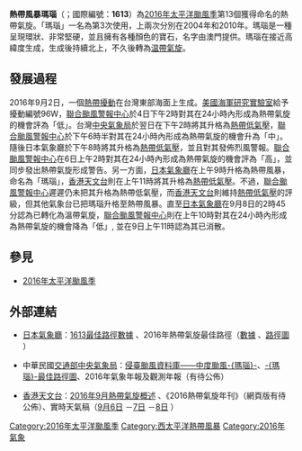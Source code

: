 {{NoteTA
|G1=Weather
|G2=TyphoonNew
|G3=TyphoonOld
|G4=Weather
|G5=單位
|G6=地名
|T=zh:熱帶風暴瑪瑙 (2016年); zh-cn:热带风暴玛瑙 (2016年); zh-hk:熱帶風暴瑪瑙 (2016年); zh-mo:熱帶風暴瑪瑙 (2016年); zh-tw:輕度颱風瑪瑙 (2016年);
|1=zh:熱帶風暴瑪瑙; zh-cn:热带风暴玛瑙; zh-tw:輕度颱風瑪瑙; zh-mo:熱帶風暴瑪瑙; zh-hk:熱帶風暴瑪瑙
|2=zh-hans:台; zh-hant:台; zh-tw:臺
|3=zh:瑪瑙; zh-cn:玛瑙; zh-hk:瑪瑙; zh-mo:瑪瑙; zh-tw:瑪瑙;
|skin=typhoon
}}
{{About|2016年的熱帶風暴瑪瑙|其他名為瑪瑙的風暴|颱風瑪瑙}}
{{颱風基礎資訊
|颱風名稱 = 熱帶風暴瑪瑙
|外文名稱 = Tropical Storm Malou
|外文語言 = 英文
|代表圖像 = Malou 2016-09-06 0500Z.jpg
|代表圖像名稱 = 
|形成日期 = 2016年9月5日
|消散日期 = 2016年9月8日

|十分鐘平均風速JMA = 40|JMA=knot
|十分鐘平均風速CWB = 18|CWB=m/s
|十分鐘平均風速KMA = 19|KMA=m/s
|十分鐘平均風速HKO = 55
|十分鐘平均風速SMG = 75
|十分鐘平均風速NCHMF = 
|十分鐘平均風速PAGASA = 
|十分鐘平均風速TMD = 40|TMD=knot
|二分鐘平均風速 = 20|NMC=m/s
|一分鐘平均風速 = |SSHS=knot<!--JTWC-->
|瞬間最大陣風 = 110<!--JMA-->
|最低氣壓 = 1000<!--JMA-->
|財產損失 = 
|死傷人數 = 
|影響地區 = [[日本|日本]]
|備註 = 
|颱風路徑圖 = Malou 2016 track.png
|風季年份 = 2016
|風季位置 = 太平洋
}}
'''熱帶風暴瑪瑙'''（{{lang-en|'''Tropical Storm Malou'''}}；國際編號：'''1613'''）為[[2016年太平洋颱風季|2016年太平洋颱風季]]第13個獲得命名的熱帶氣旋。「瑪瑙」一名為第3次使用，上兩次分別在2004年和2010年。瑪瑙是一種呈現環狀、非常堅硬，並且擁有各種顏色的寶石，名字由澳門提供。瑪瑙在接近高緯度生成，生成後持續北上，不久後轉為[[温帶氣旋|温帶氣旋]]。

==發展過程==
{{Pts wikify}}
2016年9月2日，一個[[熱帶擾動|熱帶擾動]]在台灣東部海面上生成。[[美國海軍研究實驗室|美國海軍研究實驗室]]給予擾動編號96W，[[聯合颱風警報中心|聯合颱風警報中心]]於4日下午2時對其在24小時內形成為熱帶氣旋的機會評為「低」。台灣[[中央氣象局|中央氣象局]]於翌日在下午2時將其升格為[[熱帶低氣壓|熱帶低氣壓]]，[[聯合颱風警報中心|聯合颱風警報中心]]於下午6時半對其在24小時內形成為熱帶氣旋的機會升為「中」。隨後日本氣象廳於下午8時將其升格為[[熱帶低氣壓|熱帶低氣壓]]，並且對其發佈烈風警報。[[聯合颱風警報中心|聯合颱風警報中心]]在6日上午2時對其在24小時內形成為熱帶氣旋的機會評為「高」，並同步發出熱帶氣旋形成警告。另一方面，[[日本氣象廳|日本氣象廳]]在上午9時升格為熱帶風暴，命名為「瑪瑙」，[[香港天文台|香港天文台]]則在上午11時將其升格為[[熱帶低氣壓|熱帶低氣壓]]。不過，[[聯合颱風警報中心|聯合颱風警報中心]]遲遲仍未把其升格為熱帶低氣壓，而[[香港天文台|香港天文台]]則維持[[熱帶低氣壓|熱帶低氣壓]]的評級，但其他氣象台已把瑪瑙升格至熱帶風暴。直至[[日本氣象廳|日本氣象廳]]在9月8日的2時45分認為已轉化為溫帶氣旋，[[聯合颱風警報中心|聯合颱風警報中心]]則在上午10時對其在24小時內形成為熱帶氣旋的機會降為「低」, 並在9日上午11時認為其已消散。

==參見==
{{portal phs}}
{{Commons category|Tropical Storm Malou (2016)}}
*[[2016年太平洋颱風季|2016年太平洋颱風季]]

==外部連結==
*{{ja}}[[氣象廳_(日本)|日本氣象廳]]：[http://www.data.jma.go.jp/fcd/yoho/data/typhoon/T1613.pdf 1613最佳路徑數據] {{Wayback|url=http://www.data.jma.go.jp/fcd/yoho/data/typhoon/T1613.pdf |date=20170722072230 }}、2016年熱帶氣旋最佳路徑（[http://www.jma.go.jp/jma/jma-eng/jma-center/rsmc-hp-pub-eg/Besttracks/bst2016.txt 數據] {{Wayback|url=http://www.jma.go.jp/jma/jma-eng/jma-center/rsmc-hp-pub-eg/Besttracks/bst2016.txt |date=20160827111146 }}、[http://www.jma.go.jp/jma/jma-eng/jma-center/rsmc-hp-pub-eg/bstve_2016_m.html 路徑圖] {{Wayback|url=http://www.jma.go.jp/jma/jma-eng/jma-center/rsmc-hp-pub-eg/bstve_2016_m.html |date=20160911141736 }}）
<!--*{{zh-cn}}中國[[國家氣象中心|國家氣象中心]]：2016年熱帶氣旋最佳路徑數據-->
*{{zh-tw}}中華民國[[交通部中央氣象局|交通部中央氣象局]]：[https://web.archive.org/web/20170303201807/http://rdc28.cwb.gov.tw/TDB/ntdb/pageControl/typhoon?year=2016&num=201613&name=MALOU&from_warning=true 侵臺颱風資料庫——中度颱風-{瑪瑙}-]、[https://web.archive.org/web/20170303201952/http://rdc28.cwb.gov.tw/TDB/data/Indiv/2016/MALOU/OBS/Track/2016.MALOU.Track.png -{瑪瑙}-最佳路徑圖]、2016年氣象年報及觀測年報（有待公佈）
*{{zh-hk}}[[香港天文台|香港天文台]]：[http://www.hko.gov.hk/informtc/tc2016/tc1609c_uc.htm 2016年9月熱帶氣旋概述] {{Wayback|url=http://www.hko.gov.hk/informtc/tc2016/tc1609c_uc.htm |date=20170305002210 }}、《2016熱帶氣旋年刊》（網頁版有待公佈）、實時天氣稿（[http://www.info.gov.hk/gia/wr/201609/06c.htm 9月6日] {{Wayback|url=http://www.info.gov.hk/gia/wr/201609/06c.htm |date=20170303201905 }}－[http://www.info.gov.hk/gia/wr/201609/07c.htm 7日] {{Wayback|url=http://www.info.gov.hk/gia/wr/201609/07c.htm |date=20191202100427 }}－[http://www.info.gov.hk/gia/wr/201609/08c.htm 8日] {{Wayback|url=http://www.info.gov.hk/gia/wr/201609/08c.htm |date=20191129221157 }}）
<!--*{{en}}[[菲律賓大氣地球物理和天文管理局|菲律賓大氣地球物理和天文管理局]]：2016年熱帶氣旋路徑年報（有待公佈）
*{{th}}[[泰國地球物理暨氣象部門|泰國地球物理暨氣象部門]]：[http://www.metalarm.tmd.go.th/monitor/typhoonSelect 2016年熱帶氣旋路徑]-->

{{2016 Pacific typhoon season buttons}}

[[Category:2016年太平洋颱風季|Category:2016年太平洋颱風季]]
[[Category:西太平洋熱帶風暴|Category:西太平洋熱帶風暴]]
[[Category:2016年氣象|Category:2016年氣象]]
